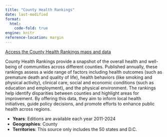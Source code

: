 ```yaml
---
title: "County Health Rankings"
date: last-modified
format: 
  html:
    code-fold: true
engine: knitr
reference-location: margin
---
```


[Access the County Health Rankings maps and data](https://www.countyhealthrankings.org/health-data)

County Health Rankings provide a snapshot of the overall health and well-being of communities across different counties. Published annually, these rankings assess a wide range of factors including health outcomes (such as premature death and quality of life), health behaviors (like smoking and physical activity), clinical care, social and economic conditions (such as education and employment), and the physical environment. The rankings help identify disparities between counties and highlight areas for improvement. By offering this data, they aim to inform local health initiatives, guide policy decisions, and promote efforts to enhance public health across regions.

* **Years**: Editions are available each year 2011-2024
* **Geographies**: County
* **Territories**: This source only includes the 50 states and D.C.
